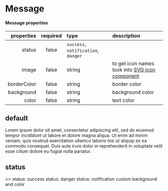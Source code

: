 
<Meta title="Components/Message" component={Message} />

# Message

#### Message properties

|  properties | required | type                                                                 | description                                                                                       |
| ----------: | :------: | :------------------------------------------------------------------- | :------------------------------------------------------------------------------------------------ |
|      status |  false   | <code>success</code>, <code>notification</code>, <code>danger</code> |                                                                                                   |
|       image |  false   | string                                                               | to get icon names look into <a href="?path=/docs/components-svgicon--size">SVG icon component</a> |
| borderColor |  false   | string                                                               | border color                                                                                      |
|  background |  false   | string                                                               | background color                                                                                  |
|       color |  false   | string                                                               | text color                                                                                        |

## default

<Canvas>
  <Story name="default">
    <Message>
      Lorem ipsum dolor sit amet, consectetur adipiscing elit, sed do eiusmod
      tempor incididunt ut labore et dolore magna aliqua. Ut enim ad minim
      veniam, quis nostrud exercitation ullamco laboris nisi ut aliquip ex ea
      commodo consequat. Duis aute irure dolor in reprehenderit in voluptate
      velit esse cillum dolore eu fugiat nulla pariatur.
    </Message>
  </Story>
</Canvas>

## status

<Canvas>
  <Story name="status">
    <>
      <Message status="success" image="success">
        status: success
      </Message>
      <Spacer height="1rem" />
      <Message status="danger" image="danger">
        status: danger
      </Message>
      <Spacer height="1rem" />
      <Message status="notification" image="info">
        status: notification
      </Message>
      <Spacer height="1rem" />
      <Message status="danger" background="#F5B7B1" color="#B03A2E">
        custom background and color
      </Message>
    </>
  </Story>
</Canvas>
